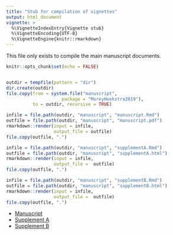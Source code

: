 ```yaml
---
title: "Stub for compilation of vignettes"
output: html_document
vignette: >
  %\VignetteIndexEntry{Vignette stub}
  %\VignetteEncoding{UTF-8}
  %\VignetteEngine{knitr::rmarkdown}
---
```


This file only exists to compile the main manuscript documents. 

```r
knitr::opts_chunk$set(echo = FALSE)


outdir = tempfile(pattern = "dir")
dir.create(outdir)
file.copy(from = system.file("manuscript", 
                     package = "MoreyHoekstra2019"),
          to = outdir, recursive = TRUE)

infile = file.path(outdir, "manuscript", "manuscript.Rmd")
outfile = file.path(outdir, "manuscript", "manuscript.pdf")
rmarkdown::render(input = infile,
                  output_file = outfile)
file.copy(outfile, ".")

infile = file.path(outdir, "manuscript", "supplementA.Rmd")
outfile = file.path(outdir, "manuscript", "supplementA.html")
rmarkdown::render(input = infile,
                  output_file =  outfile)
file.copy(outfile, ".")

infile = file.path(outdir, "manuscript", "supplementB.Rmd")
outfile = file.path(outdir, "manuscript", "supplementB.html")
rmarkdown::render(input = infile,
                  output_file =  outfile)
file.copy(outfile, ".")

```

* [Manuscript](manuscript.pdf)
* [Supplement A](supplementA.html)
* [Supplement B](supplementB.html)


